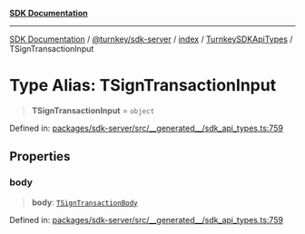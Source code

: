[**SDK Documentation**](../../../../../../README.mdx)

***

[SDK Documentation](../../../../../../packages.mdx) / [@turnkey/sdk-server](../../../../README.mdx) / [index](../../../README.mdx) / [TurnkeySDKApiTypes](../README.mdx) / TSignTransactionInput

# Type Alias: TSignTransactionInput

> **TSignTransactionInput** = `object`

Defined in: [packages/sdk-server/src/\_\_generated\_\_/sdk\_api\_types.ts:759](https://github.com/tkhq/sdk/blob/3a88af7d1d927c6022706911d6af0f92f1440e00/packages/sdk-server/src/__generated__/sdk_api_types.ts#L759)

## Properties

### body

> **body**: [`TSignTransactionBody`](TSignTransactionBody.mdx)

Defined in: [packages/sdk-server/src/\_\_generated\_\_/sdk\_api\_types.ts:759](https://github.com/tkhq/sdk/blob/3a88af7d1d927c6022706911d6af0f92f1440e00/packages/sdk-server/src/__generated__/sdk_api_types.ts#L759)
